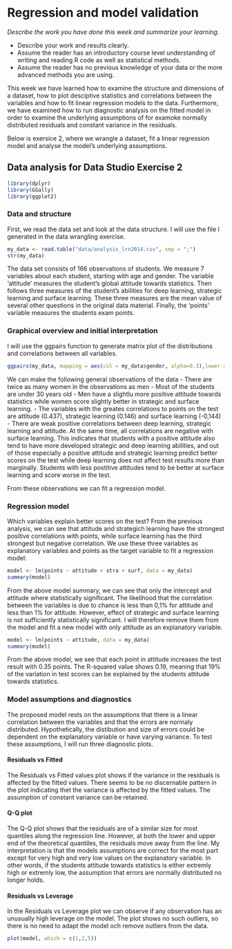 # Regression and model validation

*Describe the work you have done this week and summarize your learning.*

- Describe your work and results clearly. 
- Assume the reader has an introductory course level understanding of writing and reading R code as well as statistical methods.
- Assume the reader has no previous knowledge of your data or the more advanced methods you are using.

This week we have learned how to examine the structure and dimensions of a dataset, how to plot desciptive statistics and correlations between the variables and how to fit linear regression models to the data. Furthermore, we have examined how to run diagnostic analysis on the fitted model in order to examine the underlying assumptions of for examoke normally distributed residuals and constant variance in the residuals.

Below is exersice 2, where we wrangle a dataset, fit a linear regression model and analyse the model's underlying assumptions.

## Data analysis for Data Studio Exercise 2

```r
library(dplyr)
library(GGally)
library(ggplot2)
```


### Data and structure
First, we read the data set and look at the data structure. I will use the file I generated in the data wrangling exercise.
```r
my_data <- read.table("data/analysis_lrn2014.csv", sep = ";")
str(my_data)
```

The data set consists of 166 observations of students. We measure 7 variables about each student, starting with age and gender. The variable 'attitude' measures the student's global attitude towards statistics. Then follows three measures of the student's abilities for deep learning, strategic learning and surface learning. These three measures are the mean value of several other questions in the original data material. Finally, the 'points' variable measures the students exam points.

### Graphical overview and initial interpretation

I will use the ggpairs function to generate matrix plot of the distributions and correlations between all variables.

```r
ggpairs(my_data, mapping = aes(col = my_data$gender, alpha=0.3),lower = list(combo = wrap("facethist", bins = 20)))
```

We can make the following general observations of the data
- There are twice as many women in the observations as men
- Most of the students are under 30 years old
- Men have a slightlu more positive attitude towards statistics while women score slightly better in strategic and surface learning.
- The variables with the greates correlations to points on the test are attitude (0.437), strategic learning (0.146) and surface learning (-0,144)
- There are weak positive correlations between deep learning, strategic learning and attitude. At the same time, all correlations are negative with surface learning. This indicates that students with a positive attitude also tend to have more developed strategic and deep learning abilities, and out of those especially a positive attitude and strategic learning predict better scores on the test while deep learning does not affect test results more than marginally. Students with less postitive attitudes tend to be better at surface learning and score worse in the test.

From these observations we can fit a regression model.

### Regression model

Which variables explain better scores on the test? From the previous analysis, we can see that attitude and strategich learning have the strongest positive correlations with points, while surface learning has the third strongest but negative correlation. We use these three variables as explanatory variables and points as the target variable to fit a regression model:

```r
model <- lm(points ~ attitude + stra + surf, data = my_data)
summary(model)
```

From the above model summary, we can see that only the intercept and attitude where statistically significant. The likelihood that the correlation between the variables is due to chance is less than 0,1% for attitude and less than 1% for attitude. However, effect of strategic and surface learning is not sufficiently statistically significant. I will therefore remove them from the model and fit a new model with only attitude as an explanatory variable.


```r
model <- lm(points ~ attitude, data = my_data)
summary(model)
```

From the above model, we see that each point in attitude increases the test result with 0.35 points. The R-squared value shows 0.19, meaning that 19% of the variation in test scores can be explained by the students attitude towards statistics.

### Model assumptions and diagnostics

The proposed model rests on the assumptions that there is a linear correlation between the variables and that the errors are normaly distributed. Hypothetically, the distibution and size of errors could be dependent on the explanatory variable or have varying variance. To test these assumptions, I will run three diagnostic plots.

#### Residuals vs Fitted
The Residuals vs Fitted values plot shows if the variance in the residuals is affected by the fitted values. There seems to be no discernable pattern in the plot indicating thet the variance is affected by the fitted values. The assumption of constant variance can be retained.

#### Q-Q plot
The Q-Q plot shows that the residuals are of a similar size for most quantiles along the regression line. However, at both the lower and upper end of the theoretical quantiles, the residuals move away from the line. My interpretation is that the models assumptions are correct for the most part except for very high and very low values on the explanatory variable. In other words, if the students attitude towards statistics is either extremly high or extremly low, the assumption that errors are normally distributed no longer holds.

#### Residuals vs Leverage
In the Residuals vs Leverage plot we can observe if any observation has an unusually high leverage on the model. The plot shows no such outliers, so there is no need to adapt the model och remove outliers from the data.

```r
plot(model, which = c(1,2,5))
```


